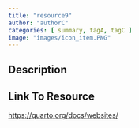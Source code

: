 ```yaml
---
title: "resource9"
author: "authorC"
categories: [ summary, tagA, tagC ]
image: "images/icon_item.PNG"
---
```


## Description


## Link To Resource

<a target="_blank" href="https://quarto.org/docs/websites/">https://quarto.org/docs/websites/</a>
